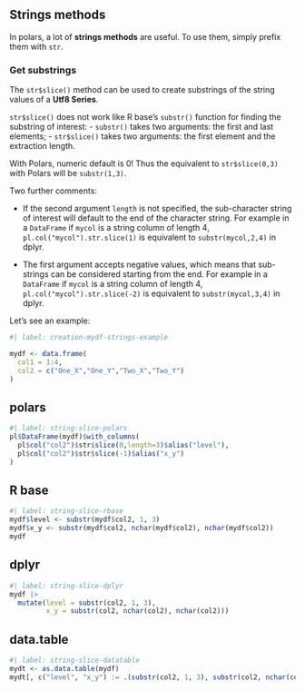## Strings methods

In polars, a lot of **strings methods** are useful.
To use them, simply prefix them with `str`.

### Get substrings

The `str$slice()` method can be used to create substrings of the string values 
of a **Utf8 Series**.  

`str$slice()` does not work like R base's `substr()` function for finding the substring of interest:
- `substr()` takes two arguments: the first and last elements;
- `str$slice()` takes two arguments: the first element and the extraction length.

::: {.callout-important}
With Polars, numeric default is 0! Thus the equivalent to `str$slice(0,3)` with Polars will be `substr(1,3)`.
:::

Two further comments:  

- If the second argument `length` is not specified, the sub-character string of interest will default to the end of the character string. For example in a `DataFrame` if `mycol` is a string column of length 4, `pl.col("mycol").str.slice(1)` is equivalent to `substr(mycol,2,4)` in dplyr.

- The first argument accepts negative values, which means that sub-strings can be considered starting from the end. For example in a `DataFrame` if `mycol` is a string column of length 4, `pl.col("mycol").str.slice(-2)` is equivalent to `substr(mycol,3,4)` in dplyr.

Let's see an example:

```r
#| label: creation-mydf-strings-example

mydf <- data.frame(
  col1 = 1:4,
  col2 = c("One_X","One_Y","Two_X","Two_Y")
)
```

::: {.panel-tabset}
## polars

```r
#| label: string-slice-polars
pl$DataFrame(mydf)$with_columns(
  pl$col("col2")$str$slice(0,length=3)$alias("level"),
  pl$col("col2")$str$slice(-1)$alias("x_y")
)
```

## R base

```r
#| label: string-slice-rbase
mydf$level <- substr(mydf$col2, 1, 3)
mydf$x_y <- substr(mydf$col2, nchar(mydf$col2), nchar(mydf$col2))
mydf
```

## dplyr

```r
#| label: string-slice-dplyr
mydf |>
  mutate(level = substr(col2, 1, 3),
         x_y = substr(col2, nchar(col2), nchar(col2)))
```

## data.table

```r
#| label: string-slice-datatable
mydt <- as.data.table(mydf) 
mydt[, c("level", "x_y") := .(substr(col2, 1, 3), substr(col2, nchar(col2), nchar(col2)))]
```
:::
